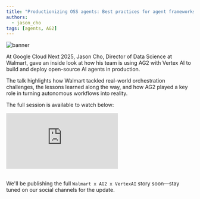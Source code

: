 ```yaml
---
title: "Productionizing OSS agents: Best practices for agent frameworks and Vertex AI"
authors:
  - jason_cho
tags: [agents, AG2]
---
```


![banner](img/banner.png)


At Google Cloud Next 2025, Jason Cho, Director of Data Science at Walmart, gave an inside look at how his team is using AG2 with Vertex AI to build and deploy open-source AI agents in production.

The talk highlights how Walmart tackled real-world orchestration challenges, the lessons learned along the way, and how AG2 played a key role in turning autonomous workflows into reality.

The full session is available to watch below:

<div class="user-story-youtube-container">
  <iframe
    class="w-full aspect-video rounded-md"
    src="https://www.youtube.com/embed/piz7XImNLfk?si=-xBPS9qGhWFNdngV&amp;start=1732"
    title="YouTube video player"
    frameborder="0"
    allow="accelerometer; autoplay; clipboard-write; encrypted-media; gyroscope; picture-in-picture; web-share"
    referrerpolicy="strict-origin-when-cross-origin"
    allowfullscreen
  ></iframe>
</div>
<br />

We'll be publishing the full `Walmart x AG2 x VertexAI` story soon—stay tuned on our social channels for the update.

